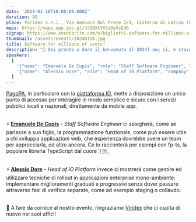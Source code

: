 ```yaml
---
date: '2024-01-16T18:00:00.000Z'
duration: 90
place: Viridex s.r.l., Via Gennaro Del Prete 2/4, Cisterna di Latina (LT)
maps: https://maps.app.goo.gl/33ZBXtVVSaDp5sEd6
signup: https://www.eventbrite.com/e/biglietti-software-for-millions-of-users-783814238487
thumbnail: /assets/events/20240116.jpg
title: Software for millions of users!
description: "🌱 Sei pronto a dare il benvenuto al 2024? noi si, e stavolta non puoi mancare!<br/>Ad inaugurare il nuovo anno ci aiuteranno due engineers di [PagoPA](https://www.pagopa.it/it/), azienda che fornisce servizi a milioni di cittadini italiani, e forse anche a te!"
speakers:
  [
    '{"name": "Emanuele De Cupis", "role": "Staff Software Engineer", "company": "PagoPA S.p.A.", "thumbnail": "/assets/speakers/20240116/decupis.png", "linkedinUrl": "https://www.linkedin.com/in/emanueledecupis/"}',
    '{"name": "Alessio Dore", "role": "Head of IO Platform", "company": "PagoPA S.p.A.", "thumbnail": "/assets/speakers/20240116/dore.png", "linkedinUrl": "https://www.linkedin.com/in/alessio-dore/"}',
  ]
---
```


[PagoPA](https://www.pagopa.it/it/), in particolare con la [piattaforma IO](https://ioapp.it/it), mette a disposizione un unico punto di accesso per interagire in modo semplice e sicuro con i servizi pubblici locali e nazionali, direttamente da mobile app.

<br/>⚡️ **[Emanuele De Cupis](https://www.linkedin.com/in/emanueledecupis/)** - _Staff Software Engineer_ ci spiegherà, come se parlasse a suo figlio, la programmazione funzionale, come può essere utile a chi sviluppa applicazioni web, che esperienza dovrebbe avere un team per approcciarla, ed altro ancora. Ce lo racconterà per esempi con fp-ts, la popolare libreria TypeScript dal cuore 🇮🇹.

<br/>⚡️ **[Alessio Dore](https://www.linkedin.com/in/alessio-dore/)** - _Head of IO Platform_ invece ci mostrerà come gestire ed utilizzare tecniche di rollout in applicazioni enterprise mono-ambiente: implementare miglioramenti graduati e progressivi senza dover passare attraverso fasi di verifica separate, come ad esempio staging o collaudo.

<br/>🏢 A fare da cornice al nostro evento, ringraziamo [Viridex](https://maps.app.goo.gl/33ZBXtVVSaDp5sEd6) che ci ospita di nuovo nei suoi uffici!